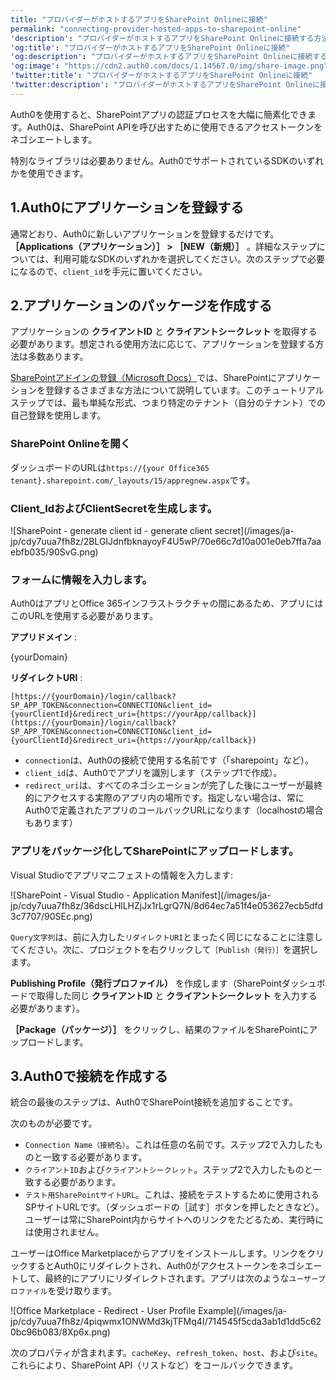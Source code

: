 ```yaml
---
title: "プロバイダーがホストするアプリをSharePoint Onlineに接続"
permalink: "connecting-provider-hosted-apps-to-sharepoint-online"
'description': "プロバイダーがホストするアプリをSharePoint Onlineに接続する方法です。"
'og:title': "プロバイダーがホストするアプリをSharePoint Onlineに接続"
'og:description': "プロバイダーがホストするアプリをSharePoint Onlineに接続する方法です。"
'og:image': "https://cdn2.auth0.com/docs/1.14567.0/img/share-image.png"
'twitter:title': "プロバイダーがホストするアプリをSharePoint Onlineに接続"
'twitter:description': "プロバイダーがホストするアプリをSharePoint Onlineに接続する方法です。"
---
```


Auth0を使用すると、SharePointアプリの認証プロセスを大幅に簡素化できます。Auth0は、SharePoint APIを呼び出すために使用できるアクセストークンをネゴシエートします。

特別なライブラリは必要ありません。Auth0でサポートされているSDKのいずれかを使用できます。

## 1.Auth0にアプリケーションを登録する

通常どおり、Auth0に新しいアプリケーションを登録するだけです。 **［Applications（アプリケーション）］ > ［NEW（新規）］** 。詳細なステップについては、利用可能なSDKのいずれかを選択してください。次のステップで必要になるので、`client_id`を手元に置いてください。

## 2.アプリケーションのパッケージを作成する

アプリケーションの **クライアントID** と **クライアントシークレット** を取得する必要があります。想定される使用方法に応じて、アプリケーションを登録する方法は多数あります。

[SharePointアドインの登録（Microsoft Docs）](https://docs.microsoft.com/en-us/sharepoint/dev/sp-add-ins/register-sharepoint-add-ins)では、SharePointにアプリケーションを登録するさまざまな方法について説明しています。このチュートリアルステップでは、最も単純な形式、つまり特定のテナント（自分のテナント）での自己登録を使用します。

### SharePoint Onlineを開く

ダッシュボードのURLは`https://{your Office365 tenant}.sharepoint.com/_layouts/15/appregnew.aspx`です。

### Client_IdおよびClientSecretを生成します。

<Frame>![SharePoint - generate client id - generate client secret](/images/ja-jp/cdy7uua7fh8z/2BLGIJdnfbknayoyF4U5wP/70e66c7d10a001e0eb7ffa7aaebfb035/90SvG.png)</Frame>

### フォームに情報を入力します。

Auth0はアプリとOffice 365インフラストラクチャの間にあるため、アプリにはこのURLを使用する必要があります。

**アプリドメイン** :

{yourDomain}

**リダイレクトURI** :

`[https://{yourDomain}/login/callback?SP_APP_TOKEN&connection=CONNECTION&client_id={yourClientId}&redirect_uri={https://yourApp/callback}](https://{yourDomain}/login/callback?SP_APP_TOKEN&connection=CONNECTION&client_id={yourClientId}&redirect_uri={https://yourApp/callback})`

* `connection`は、Auth0の接続で使用する名前です（「sharepoint」など）。
* `client_id`は、Auth0でアプリを識別します（ステップ1で作成）。
* `redirect_uri`は、すべてのネゴシエーションが完了した後にユーザーが最終的にアクセスする実際のアプリ内の場所です。指定しない場合は、常にAuth0で定義されたアプリのコールバックURLになります（localhostの場合もあります）

### アプリをパッケージ化してSharePointにアップロードします。

Visual Studioでアプリマニフェストの情報を入力します:

<Frame>![SharePoint - Visual Studio - Application Manifest](/images/ja-jp/cdy7uua7fh8z/36dscLHlLHZjJx1rLgrQ7N/8d64ec7a51f4e053627ecb5dfd3c7707/90SEc.png)</Frame>

`Query文字列`は、前に入力した`リダイレクトURI`とまったく同じになることに注意してください。次に、プロジェクトを右クリックして`［Publish（発行）］`を選択します。

**Publishing Profile（発行プロファイル）** を作成します（SharePointダッシュボードで取得した同じ **クライアントID** と **クライアントシークレット** を入力する必要があります）。

**［Package（パッケージ）］** をクリックし、結果のファイルをSharePointにアップロードします。

## 3.Auth0で接続を作成する

統合の最後のステップは、Auth0でSharePoint接続を追加することです。

次のものが必要です。

* `Connection Name（接続名）`。これは任意の名前です。ステップ2で入力したものと一致する必要があります。
* `クライアントID`および`クライアントシークレット`。ステップ2で入力したものと一致する必要があります。
* `テスト用SharePointサイトURL`。これは、接続をテストするために使用されるSPサイトURLです。（ダッシュボードの［試す］ボタンを押したときなど）。ユーザーは常にSharePoint内からサイトへのリンクをたどるため、実行時には使用されません。

ユーザーはOffice Marketplaceからアプリをインストールします。リンクをクリックするとAuth0にリダイレクトされ、Auth0がアクセストークンをネゴシエートして、最終的にアプリにリダイレクトされます。アプリは次のような`ユーザープロファイル`を受け取ります。

<Frame>![Office Marketplace - Redirect -  User Profile Example](/images/ja-jp/cdy7uua7fh8z/4piqwmx1ONWMd3kjTFMq4I/714545f5cda3ab1d1dd5c620bc96b083/8Xp6x.png)</Frame>

次のプロパティが含まれます。`cacheKey`、`refresh_token`、`host`、および`site`。これらにより、SharePoint API（リストなど）をコールバックできます。